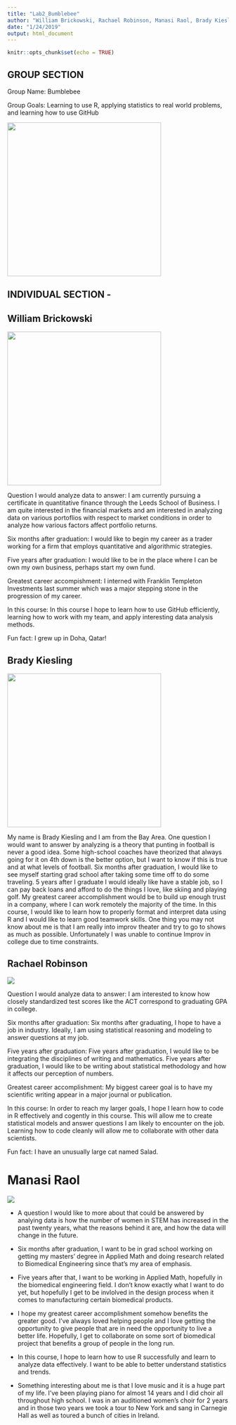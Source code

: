 ```yaml
---
title: "Lab2_Bumblebee"
author: "William Brickowski, Rachael Robinson, Manasi Raol, Brady Kiesling"
date: "1/24/2019"
output: html_document
---
```


```r
knitr::opts_chunk$set(echo = TRUE)
```

## GROUP SECTION

Group Name: Bumblebee

Group Goals: Learning to use R, applying statistics to real world problems, and learning how to use GitHub

![](group_pic.PNG){width=350px}


## INDIVIDUAL SECTION -

## William Brickowski

![](self.PNG){width=350px}

Question I would analyze data to answer: I am currently pursuing a certificate in quantitative finance through the Leeds School of Business. I am quite interested in the financial markets and am interested in analyzing data on various portoflios with respect to market conditions in order to analyze how various factors affect portfolio returns.

Six months after graduation: I would like to begin my career as a trader working for a firm that employs quantitative and algorithmic strategies. 

Five years after graduation: I would like to be in the place where I can be own my own business, perhaps start my own fund.

Greatest career accompishment: I interned with Franklin Templeton Investments last summer which was a major stepping stone in the progression of my career.

In this course: In this course I hope to learn how to use GitHub efficiently, learning how to work with my team, and apply interesting data analysis methods.

Fun fact: I grew up in Doha, Qatar!

## Brady Kiesling

![](Brady.PNG){width=350px}

My name is Brady Kiesling and I am from the Bay Area. One question I would want to answer by analyzing is a theory that punting in football is never a good idea. Some high-school coaches have theorized that always going for it on 4th down is the better option, but I want to know if this is true and at what levels of football. Six months after graduation, I would like to see myself starting grad school after taking some time off to do some traveling. 5 years after I graduate I would ideally like have a stable job, so I can pay back loans and afford to do the things I love, like skiing and playing golf. My greatest career accomplishment would be to build up enough trust in a company, where I can work remotely the majority of the time. In this course, I would like to learn how to properly format and interpret data using R and I would like to learn good teamwork skills. One thing you may not know about me is that I am really into improv theater and try to go to shows as much as possible. Unfortunately I was unable to continue Improv in college due to time constraints. 

## Rachael Robinson

![](picture.png)


Question I would analyze data to answer: I am interested to know how closely standardized test scores like the ACT correspond to graduating GPA in college.

Six months after graduation: Six months after graduating, I hope to have a job in industry. Ideally, I am using statistical reasoning and modeling to answer questions at my job.

Five years after graduation: Five years after graduation, I would like to be integrating the disciplines of writing and mathematics. Five years after graduation, I would like to be writing about statistical methodology and how it affects our perception of numbers.

Greatest career accomplishment: My biggest career goal is to have my scientific writing appear in a major journal or publication.

In this course: In order to reach my larger goals, I hope I learn how to code in R effectively and cogently in this course. This will allow me to create statistical models and answer questions I am likely to encounter on the job. Learning how to code cleanly will allow me to collaborate with other data scientists.

Fun fact: I have an unusually large cat named Salad.

# Manasi Raol
![](IMG_1093.jpg)

* A question I would like to more about that could be answered by analying data is how the number of women in STEM has increased in the past twenty years, what the reasons behind it are, and how the data will change in the future.

* Six months after graduation, I want to be in grad school working on getting my masters' degree in Applied Math and doing research related to Biomedical Engineering since that's my area of emphasis.

* Five years after that, I want to be working in Applied Math, hopefully in the biomedical engineering field. I don't know exactly what I want to do yet, but hopefully I get to be invlolved in the design process when it comes to manufacturing certain biomedical products.

* I hope my greatest career accomplishment somehow benefits the greater good. I've always loved helping people and I love getting the opportunity to give people that are in need the opportunity to live a better life. Hopefully, I get to collaborate on some sort of biomedical project that benefits a group of people in the long run.

* In this course, I hope to learn how to use R successfully and learn to analyze data effectively. I want to be able to better understand statistics and trends.

* Something interesting about me is that I love music and it is a huge part of my life. I've been playing piano for almost 14 years and I did choir all throughout high school. I was in an auditioned women's choir for 2 years and in those two years we took a tour to New York and sang in Carnegie Hall as well as toured a bunch of cities in Ireland.


